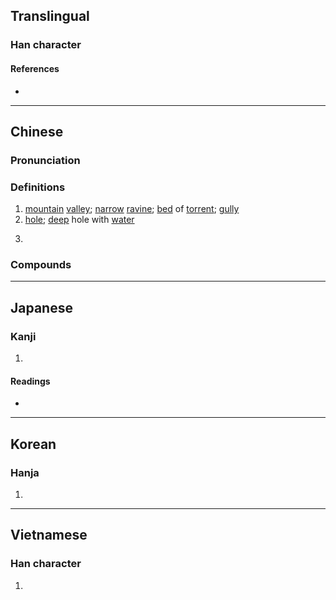 {{character info/new}}
==Translingual==

===Han character===
{{Han char|rn=32|rad=土|as=14|sn=17|four=27104|canj=YEG|ids=⿱㕡土}}

====References====
* {{Han ref|kx=0241.070|dkj=05554|dj=0480.300|hdz=10496.020|uh=58D1|ud=22737|bh=C0A4|bd=49316}}

----

==Chinese==
{{zh-forms}}

===Pronunciation===
{{zh-pron
|m=壑
|c=kok3
|mc=y
|oc=y
|cat=n
}}

===Definitions===
{{zh-hanzi}}

# [[mountain]] [[valley]]; [[narrow]] [[ravine]]; [[bed]] of [[torrent]]; [[gully]]
# [[hole]]; [[deep]] hole with [[water]]
# {{lb|zh|biology}} {{rfdef|zh}}

===Compounds===
{{zh-der|一丘一壑|不忘溝壑|丘壑|以鄰為壑|冰壑|千山萬壑|千巖萬壑|填溝壑|壑谷|大壑|巨壑|怒濤排壑|慾壑難填|放情丘壑|林壑|欲壑難填|欲壑難飽|欲深谿壑|洞壑|溝壑|溪壑|澗壑|萬壑|萬壑爭流|絕壑|縱壑魚|老死溝壑|聳壑昂霄|胸有丘壑|谿壑|谿壑無厭|轉死溝壑|邱壑|千岩萬壑}}

----

==Japanese==

===Kanji===
{{ja-kanji|grade=|rs=土14}}

# {{defn|lang=ja|sort=土14}}

====Readings====
* {{ja-readings|on=[[がく]] (gaku), [[かく]] (kaku)|kun=[[たに]] (tani)}}

----

==Korean==

===Hanja===
{{ko-hanja|hangeul=학|rv=hak|mr=hak|y=hak}}

# {{defn|lang=ko|sort=土14}}

----

==Vietnamese==

===Han character===
{{vi-hantu|[[hác]]|rs=土14}}

# {{defn|lang=vi|sort=土14}}